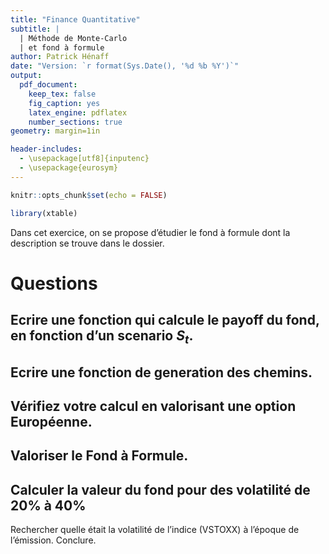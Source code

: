 ```yaml
---
title: "Finance Quantitative"
subtitle: |
  | Méthode de Monte-Carlo
  | et fond à formule
author: Patrick Hénaff
date: "Version: `r format(Sys.Date(), '%d %b %Y')`"
output:
  pdf_document:
    keep_tex: false
    fig_caption: yes
    latex_engine: pdflatex
    number_sections: true
geometry: margin=1in

header-includes:
  - \usepackage[utf8]{inputenc}
  - \usepackage{eurosym}
---
```


```r
knitr::opts_chunk$set(echo = FALSE)
```

```r
library(xtable)
```

Dans cet exercice, on se propose d'étudier le fond à formule dont la description se trouve dans le dossier.


# Questions

## Ecrire une fonction qui calcule le payoff du fond, en fonction d'un scenario $S_t$.
## Ecrire une fonction de generation des chemins.


## Vérifiez votre calcul en valorisant une option Européenne.

## Valoriser le Fond à Formule.


## Calculer la valeur du fond pour des volatilité de 20% à 40%

Rechercher quelle était la volatilité de l'indice (VSTOXX) à l'époque de l'émission. Conclure.

